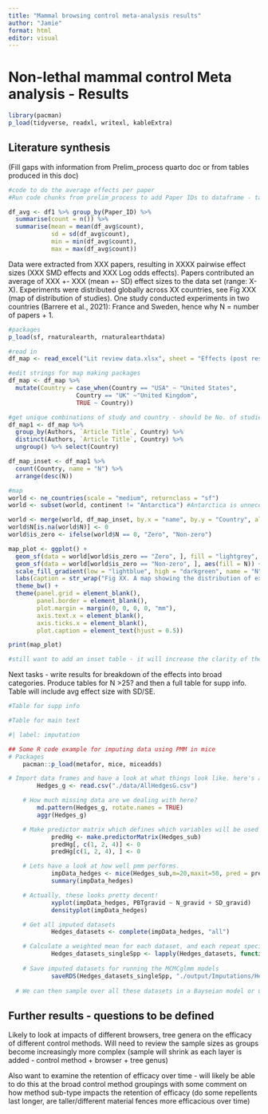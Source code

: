 ```yaml
---
title: "Mammal browsing control meta-analysis results"
author: "Jamie"
format: html
editor: visual
---
```


# Non-lethal mammal control Meta analysis - Results

```r
library(pacman)
p_load(tidyverse, readxl, writexl, kableExtra)
```

## Literature synthesis

(Fill gaps with information from Prelim_process quarto doc or from tables produced in this doc)

```r
#code to do the average effects per paper
#Run code chunks from prelim_process to add Paper IDs to dataframe - take df1

df_avg <- df1 %>% group_by(Paper_ID) %>% 
  summarise(count = n()) %>% 
  summarise(mean = mean(df_avg$count),
            sd = sd(df_avg$count),
            min = min(df_avg$count),
            max = max(df_avg$count))
```

Data were extracted from XXX papers, resulting in XXXX pairwise effect sizes (XXX SMD effects and XXX Log odds effects). Papers contributed an average of XXX +- XXX (mean +- SD) effect sizes to the data set (range: X-X). Experiments were distributed globally across XX countries, see Fig XXX (map of distribution of studies). One study conducted experiments in two countries (Barrere et al., 2021): France and Sweden, hence why N = number of papers + 1.

```r
#packages
p_load(sf, rnaturalearth, rnaturalearthdata)

#read in
df_map <- read_excel("Lit review data.xlsx", sheet = "Effects (post responses)")

#edit strings for map making packages
df_map <- df_map %>% 
  mutate(Country = case_when(Country == "USA" ~ "United States",
                   Country == "UK" ~"United Kingdom",
                   TRUE ~ Country))

#get unique combinations of study and country - should be No. of studies + 1 because of Barrere et al
df_map1 <- df_map %>% 
  group_by(Authors, `Article Title`, Country) %>% 
  distinct(Authors, `Article Title`, Country) %>% 
  ungroup() %>% select(Country)

df_map_inset <- df_map1 %>% 
  count(Country, name = "N") %>% 
  arrange(desc(N))

#map
world <- ne_countries(scale = "medium", returnclass = "sf")
world <- subset(world, continent != "Antarctica") #Antarctica is unnecessary for this map - no forests

world <- merge(world, df_map_inset, by.x = "name", by.y = "Country", all.x = TRUE)
world$N[is.na(world$N)] <- 0
world$is_zero <- ifelse(world$N == 0, "Zero", "Non-zero")

map_plot <- ggplot() +
  geom_sf(data = world[world$is_zero == "Zero", ], fill = "lightgrey", color = "black") +
  geom_sf(data = world[world$is_zero == "Non-zero", ], aes(fill = N)) +
  scale_fill_gradient(low = "lightblue", high = "darkgreen", name = "N") +
  labs(caption = str_wrap("Fig XX. A map showing the distribution of experimental locations globally. Grey denotes N = 0. Inset table shows the number of papers that conducted experiments in given countries; note that N = No. of papers + 1 as Barrere et al. (2021) conducted experiments in both France and Sweden.", width = 110)) +
  theme_bw() +
  theme(panel.grid = element_blank(),
        panel.border = element_blank(),
        plot.margin = margin(0, 0, 0, 0, "mm"),
        axis.text.x = element_blank(),
        axis.ticks.x = element_blank(),
        plot.caption = element_text(hjust = 0.5))

print(map_plot)

#still want to add an inset table - it will increase the clarity of the figure as some of the small numbers are not easy to discern based solely on colour or make USA single colour then the others will be spread better?
```

Next tasks - write results for breakdown of the effects into broad categories. Produce tables for N \>25? and then a full table for supp info. Table will include avg effect size with SD/SE.

```r
#Table for supp info 

```

```r
#Table for main text


```

```r
#| label: imputation

## Some R code example for imputing data using PMM in mice
# Packages
	pacman::p_load(metafor, mice, miceadds)

# Import data frames and have a look at what things look like. here's an example dataset
		Hedges_g <- read.csv("./data/AllHedgesG.csv")

	# How much missing data are we dealing with here? 
		md.pattern(Hedges_g, rotate.names = TRUE) 
		aggr(Hedges_g)

    # Make predictor matrix which defines which variables will be used to impute. You need to modify this based on your data
			predHg <- make.predictorMatrix(Hedges_sub)
			predHg[, c(1, 2, 4)] <- 0
			predHg[c(1, 2, 4), ] <- 0

	# Lets have a look at how well pmm performs.
			impData_hedges <- mice(Hedges_sub,m=20,maxit=50, pred = predHg, meth='pmm',seed=500)
			summary(impData_hedges)

	# Actually, these looks pretty decent!
			xyplot(impData_hedges, PBTgravid ~ N_gravid + SD_gravid)
			densityplot(impData_hedges)

	# Get all imputed datasets
			Hedges_datasets <- complete(impData_hedges, "all")

	# Calculate a weighted mean for each dataset, and each repeat species
			Hedges_datasets_singleSpp <- lapply(Hedges_datasets, function(x) condense_species_dat(x))
		
	# Save imputed datasets for running the MCMCglmm models
			saveRDS(Hedges_datasets_singleSpp, "./output/Imputations/Hedges_datasets_singleSpp")
	
  # We can then sample over all these datasets in a Bayseian model or use Rubin's rules to pool estimates. 

```

## Further results - questions to be defined

Likely to look at impacts of different browsers, tree genera on the efficacy of different control methods. Will need to review the sample sizes as groups become increasingly more complex (sample will shrink as each layer is added - control method + browser + tree genus)

Also want to examine the retention of efficacy over time - will likely be able to do this at the broad control method groupings with some comment on how method sub-type impacts the retention of efficacy (do some repellents last longer, are taller/different material fences more efficacious over time)
